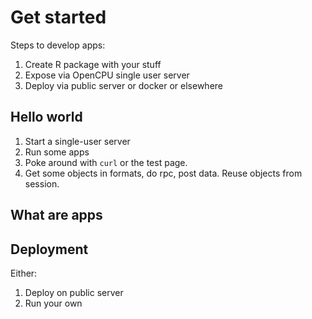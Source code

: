# Get started

Steps to develop apps:

 1. Create R package with your stuff
 2. Expose via OpenCPU single user server
 3. Deploy via public server or docker or elsewhere


## Hello world

 1. Start a single-user server
 2. Run some apps
 3. Poke around with `curl` or the test page.
 4. Get some objects in formats, do rpc, post data. Reuse objects from session.

## What are apps


## Deployment

Either:

 1. Deploy on public server
 2. Run your own 
